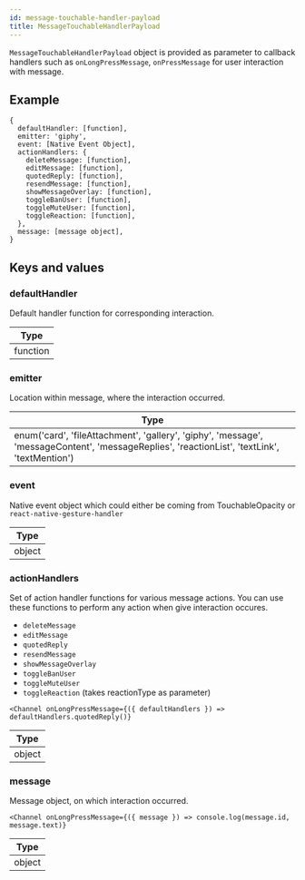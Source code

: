 ```yaml
---
id: message-touchable-handler-payload
title: MessageTouchableHandlerPayload
---
```


`MessageTouchableHandlerPayload` object is provided as parameter to callback handlers such as `onLongPressMessage`, `onPressMessage`
for user interaction with message.

## Example

```tsx
{
  defaultHandler: [function],
  emitter: 'giphy',
  event: [Native Event Object],
  actionHandlers: {
    deleteMessage: [function],
    editMessage: [function],
    quotedReply: [function],
    resendMessage: [function],
    showMessageOverlay: [function],
    toggleBanUser: [function],
    toggleMuteUser: [function],
    toggleReaction: [function],
  },
  message: [message object],
}
```

## Keys and values

### defaultHandler

Default handler function for corresponding interaction.

| Type     |
| -------- |
| function |

### emitter

Location within message, where the interaction occurred.

| Type                                                                                                                                         |
| -------------------------------------------------------------------------------------------------------------------------------------------- |
| enum('card', 'fileAttachment', 'gallery', 'giphy', 'message', 'messageContent', 'messageReplies', 'reactionList', 'textLink', 'textMention') |

### event

Native event object which could either be coming from TouchableOpacity or `react-native-gesture-handler`

| Type   |
| ------ |
| object |

### actionHandlers

Set of action handler functions for various message actions. You can use these functions to perform any action when give interaction occures.

- `deleteMessage`
- `editMessage`
- `quotedReply`
- `resendMessage`
- `showMessageOverlay`
- `toggleBanUser`
- `toggleMuteUser`
- `toggleReaction` (takes reactionType as parameter)

```tsx
<Channel onLongPressMessage={({ defaultHandlers }) => defaultHandlers.quotedReply()}
```

| Type   |
| ------ |
| object |

### message

Message object, on which interaction occurred.

```tsx
<Channel onLongPressMessage={({ message }) => console.log(message.id, message.text)}
```

| Type   |
| ------ |
| object |
